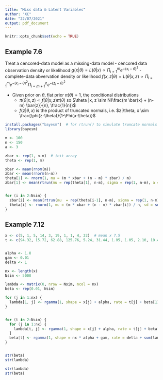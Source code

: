```yaml
---
title: "Miss data & Latent Variables"
author: "XC"
date: "22/07/2021"
output: pdf_document
---
```


```r
knitr::opts_chunk$set(echo = TRUE)
```

## Example 7.6 

Treat a cencored-data model as a missing-data model
- cencored data observation density or likelihood $g(x|\theta) = L(\theta|x) \propto \Pi_{i = 1}^m e^{-(x_i - \theta)^2}$
- complete-data obvervation density or likelihood $f(x, z | \theta) = L(\theta|x, z) \propto \Pi_{i=1}^m e^{-(x_i-\theta)^2} \Pi_{i=m+1}^n e^{-(z_i - \theta)^2}$


- Given prior on $\theta$, flat prior $\pi(\theta) = 1$, the conditional distributions 
    * $\pi(\theta | x, z) \propto f(\theta | x, z) \pi(\theta)$ so $\theta |x, z \sim N(\frac{m \bar{x} + (n-m) \bar{z}}{n}, \frac{1}{n})$
    * $f(z|\theta, x)$ is the product of truncated normals, i.e. $z|\theta, x \sim \frac{\phi(z-\theta)}{1-\Phi(a-\theta)}$
    
    
```r
install.packages("bayesm")  # for rtrun() to simulate truncate normals
library(bayesm)

m <- 100
n <- 150
a <- 3

zbar <- rep(1, n-m)  # init array
theta <- rep(1, m)

xbar <- mean(rnom(m))
zbar <- mean(rnorm(n-m))
theta[1] <- rnorm(1, mu = (m * xbar + (n - m) * zbar) / n)
zbar[1] <- mean(rtrun(mu = rep(theta[1], n-m), sigma = rep(1, n-m), a = rep(a, n-m), b = rep(Inf, n-m)))


for (i in 2:Nsim) {
  zbar[i] <- mean(rtrun(mu  = rep(theta[i-1], n-m), sigma = rep(1, n-m), a = rep(a, n-m), b = rep(Inf, n-m)))
  theta[i] <- rnorm(1, mu = (m * xbar + (n - m) * zbar[i]) / n, sd = sqrt(1/n) )
}

```




## Example 7.12
```r
x <- c(5, 1, 5, 14, 3, 19, 1, 1, 4, 22)  # mean x 7.5
t <- c(94.32, 15.72, 62.88, 125.76, 5.24, 31.44, 1.05, 1.05, 2.10, 10.48)  #  mean 35


alpha <- 1.8
gam <- 0.01
delta <- 1

nx <- length(x)
Nsim <- 5000

lambda <- matrix(0, nrow = Nsim, ncol = nx)
beta <- rep(0.01, Nsim)

for (j in 1:nx) {
  lambda[1, j] <- rgamma(1, shape = x[j] + alpha, rate = t[j] + beta[1])
}


for (t in 2:Nsim) {
  for (j in 1:nx) {
    lambda[t, j] <- rgamma(1, shape = x[j] + alpha, rate = t[j] + beta[t-1])
  }
  beta[t] <- rgamma(1, shape = nx * alpha + gam, rate = delta + sum(lambda[t, ]))
}  


str(beta)
str(lambda)

```


```r
str(lambda)
str(beta)



```
